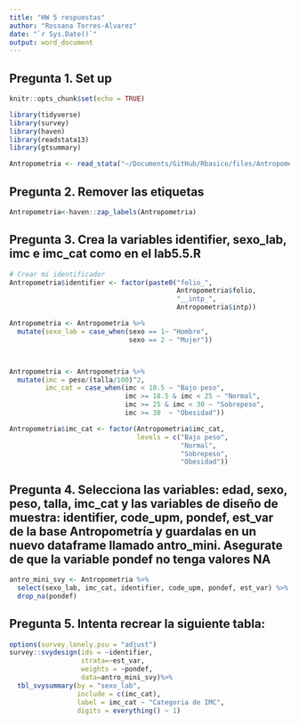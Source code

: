 ```yaml
---
title: "HW 5 respuestas"
author: "Rossana Torres-Alvarez"
date: "`r Sys.Date()`"
output: word_document
---
```


## Pregunta 1. Set up

```r
knitr::opts_chunk$set(echo = TRUE)

library(tidyverse)
library(survey)
library(haven)
library(readstata13)
library(gtsummary)

Antropometria <- read_stata("~/Documents/GitHub/Rbasico/files/Antropometria.dta")

```

## Pregunta 2. Remover las etiquetas

```r
Antropometria<-haven::zap_labels(Antropometria)

```

## Pregunta 3. 	Crea la variables identifier, sexo_lab, imc e imc_cat como en el lab5.5.R

```r
# Crear mi identificador
Antropometria$identifier <- factor(paste0("folio_",
                                          Antropometria$folio,
                                          "__intp_",
                                          Antropometria$intp))

Antropometria <- Antropometria %>% 
  mutate(sexo_lab = case_when(sexo == 1~ "Hombre",
                              sexo == 2 ~ "Mujer"))



Antropometria <- Antropometria %>% 
  mutate(imc = peso/(talla/100)^2,
         imc_cat = case_when(imc < 18.5 ~ "Bajo peso",
                             imc >= 18.5 & imc < 25 ~ "Normal",
                             imc >= 25 & imc < 30 ~ "Sobrepeso",
                             imc >= 30  ~ "Obesidad"))

Antropometria$imc_cat <- factor(Antropometria$imc_cat,
                                levels = c("Bajo peso",
                                           "Normal",
                                           "Sobrepeso",
                                           "Obesidad"))

```

## Pregunta 4. 	Selecciona las variables: edad, sexo, peso, talla, imc_cat y las variables de diseño de muestra: identifier, code_upm, pondef, est_var de la base Antropometría y guardalas en un nuevo dataframe llamado antro_mini. Asegurate de que la variable pondef no tenga valores NA

```r
antro_mini_svy <- Antropometria %>% 
  select(sexo_lab, imc_cat, identifier, code_upm, pondef, est_var) %>% 
  drop_na(pondef)
```

## Pregunta 5. Intenta recrear la siguiente tabla:

```r
options(survey.lonely.psu = "adjust")
survey::svydesign(ids = ~identifier,
                  strata=~est_var,
                  weights = ~pondef,
                  data=antro_mini_svy)%>%
  tbl_svysummary(by = "sexo_lab", 
                 include = c(imc_cat), 
                 label = imc_cat ~ "Categoria de IMC",
                 digits = everything() ~ 1)
```

